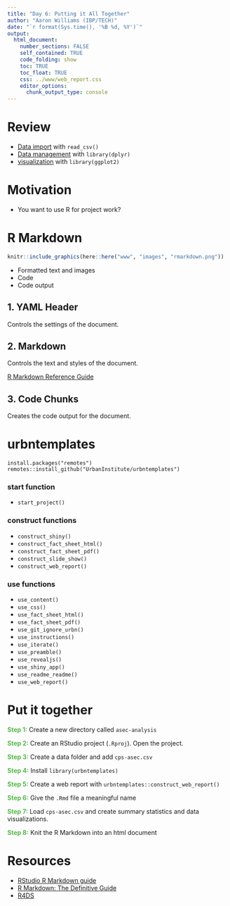 ```yaml
---
title: "Day 6: Putting it All Together"
author: "Aaron Williams (IBP/TECH)"
date: "`r format(Sys.time(), '%B %d, %Y')`"
output:
  html_document:
    number_sections: FALSE
    self_contained: TRUE
    code_folding: show
    toc: TRUE
    toc_float: TRUE
    css: ../www/web_report.css
    editor_options:
      chunk_output_type: console
---
```


<style>
@import url('https://fonts.googleapis.com/css?family=Lato&display=swap');
</style>

<link href="https://fonts.googleapis.com/css?family=Lato&display=swap" rel="stylesheet">

# Review

* [Data import](https://ui-research.github.io/urbn101-intro-r/lessons/04_lesson) with `read_csv()`
* [Data management](https://ui-research.github.io/urbn101-intro-r/lessons/02_lesson) with `library(dplyr)`
* [visualization](https://ui-research.github.io/urbn101-intro-r/lessons/01_lesson) with `library(ggplot2)`

# Motivation

* You want to use R for project work?

# R Markdown

```r
knitr::include_graphics(here::here("www", "images", "rmarkdown.png"))

```

* Formatted text and images
* Code
* Code output

## 1. YAML Header

Controls the settings of the document. 

## 2. Markdown

Controls the text and styles of the document. 

[R Markdown Reference Guide](https://www.rstudio.com/wp-content/uploads/2015/03/rmarkdown-reference.pdf)

## 3. Code Chunks

Creates the code output for the document. 

# urbntemplates

```
install.packages("remotes")
remotes::install_github("UrbanInstitute/urbntemplates")
```

### start function

  - `start_project()`

### construct functions

  - `construct_shiny()`
  - `construct_fact_sheet_html()`
  - `construct_fact_sheet_pdf()`
  - `construct_slide_show()`
  - `construct_web_report()`

### use functions

  - `use_content()`
  - `use_css()`
  - `use_fact_sheet_html()`
  - `use_fact_sheet_pdf()`
  - `use_git_ignore_urbn()`
  - `use_instructions()`
  - `use_iterate()`
  - `use_preamble()`
  - `use_revealjs()`
  - `use_shiny_app()`
  - `use_readme_readme()`
  - `use_web_report()`

# Put it together

<font color="#55b748">**Step 1:**</font> Create a new directory called `asec-analysis`

<font color="#55b748">**Step 2:**</font> Create an RStudio project (`.Rproj`). Open the project.

<font color="#55b748">**Step 3:**</font> Create a data folder and add `cps-asec.csv`

<font color="#55b748">**Step 4:**</font> Install `library(urbntemplates)`

<font color="#55b748">**Step 5:**</font> Create a web report with `urbntemplates::construct_web_report()`

<font color="#55b748">**Step 6:**</font> Give the `.Rmd` file a meaningful name

<font color="#55b748">**Step 7:**</font> Load `cps-asec.csv` and create summary statistics and data visualizations. 

<font color="#55b748">**Step 8:**</font> Knit the R Markdown into an html document

# Resources

* [RStudio R Markdown guide](https://rmarkdown.rstudio.com/)
* [R Markdown: The Definitive Guide](https://bookdown.org/yihui/rmarkdown/)
* [R4DS](https://r4ds.had.co.nz/communicate-intro.html)

